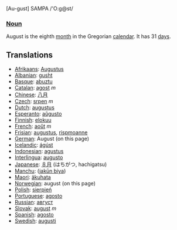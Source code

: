 [Au-gust] SAMPA /'O:g@st/

===[[Noun]]===
August is the eighth [[month]] in the Gregorian [[calendar]]. It has 31 [[day]]s.

== Translations ==
*[[Afrikaans]]: [[Augustus]]
*[[Albanian]]: [[gusht]]
*[[Basque]]: [[abuztu]]
*[[Catalan]]: [[agost]] ''m''
*[[Chinese]]: [[八月]]
*[[Czech]]: [[srpen]] ''m''
*[[Dutch]]: [[augustus]]
*[[Esperanto]]: [[aŭgusto]]
*[[Finnish]]: [[elokuu]]
*[[French]]: [[août]] ''m''
*[[Frisian]]: [[augustus]], [[rispmoanne]]
*[[German]]: August (on this page)
*[[Icelandic]]: [[ágúst]]
*[[Indonesian]]: [[agustus]]
*[[Interlingua]]: [[augusto]]
*[[Japanese]]: [[８月]] (はちがつ, hachigatsu)
*[[Manchu]]: ([[jakūn biya]])
*[[Maori]]: [[äkuhata]]
*[[Norwegian]]: august (on this page)
*[[Polish]]: [[sierpień]]
*[[Portuguese]]: [[agosto]]
*[[Russian]]: [[август]]
*[[Slovak]]: [[august]] ''m''
*[[Spanish]]: [[agosto]]
*[[Swedish]]: [[augusti]]